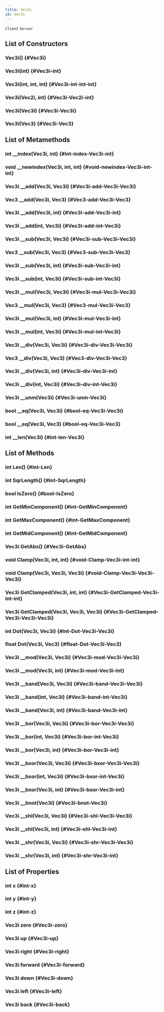 ```yaml
---
title: Vec3i
id: Vec3i
---
```

`Client`
`Server`

## List of Constructors

### Vec3i() {#Vec3i}

### Vec3i(int) {#Vec3i-int}

### Vec3i(int, int, int) {#Vec3i-int-int-int}

### Vec3i(Vec2i, int) {#Vec3i-Vec2i-int}

### Vec3i(Vec3i) {#Vec3i-Vec3i}

### Vec3i(Vec3) {#Vec3i-Vec3}

## List of Metamethods

### int __index(Vec3i, int) {#int-index-Vec3i-int}

### void __newindex(Vec3i, int, int) {#void-newindex-Vec3i-int-int}

### Vec3i __add(Vec3i, Vec3i) {#Vec3i-add-Vec3i-Vec3i}

### Vec3 __add(Vec3i, Vec3) {#Vec3-add-Vec3i-Vec3}

### Vec3i __add(Vec3i, int) {#Vec3i-add-Vec3i-int}

### Vec3i __add(int, Vec3i) {#Vec3i-add-int-Vec3i}

### Vec3i __sub(Vec3i, Vec3i) {#Vec3i-sub-Vec3i-Vec3i}

### Vec3 __sub(Vec3i, Vec3) {#Vec3-sub-Vec3i-Vec3}

### Vec3i __sub(Vec3i, int) {#Vec3i-sub-Vec3i-int}

### Vec3i __sub(int, Vec3i) {#Vec3i-sub-int-Vec3i}

### Vec3i __mul(Vec3i, Vec3i) {#Vec3i-mul-Vec3i-Vec3i}

### Vec3 __mul(Vec3i, Vec3) {#Vec3-mul-Vec3i-Vec3}

### Vec3i __mul(Vec3i, int) {#Vec3i-mul-Vec3i-int}

### Vec3i __mul(int, Vec3i) {#Vec3i-mul-int-Vec3i}

### Vec3i __div(Vec3i, Vec3i) {#Vec3i-div-Vec3i-Vec3i}

### Vec3 __div(Vec3i, Vec3) {#Vec3-div-Vec3i-Vec3}

### Vec3i __div(Vec3i, int) {#Vec3i-div-Vec3i-int}

### Vec3i __div(int, Vec3i) {#Vec3i-div-int-Vec3i}

### Vec3i __unm(Vec3i) {#Vec3i-unm-Vec3i}

### bool __eq(Vec3i, Vec3i) {#bool-eq-Vec3i-Vec3i}

### bool __eq(Vec3i, Vec3) {#bool-eq-Vec3i-Vec3}

### int __len(Vec3i) {#int-len-Vec3i}

## List of Methods

### int Len() {#int-Len}

### int SqrLength() {#int-SqrLength}

### bool IsZero() {#bool-IsZero}

### int GetMinComponent() {#int-GetMinComponent}

### int GetMaxComponent() {#int-GetMaxComponent}

### int GetMidComponent() {#int-GetMidComponent}

### Vec3i GetAbs() {#Vec3i-GetAbs}

### void Clamp(Vec3i, int, int) {#void-Clamp-Vec3i-int-int}

### void Clamp(Vec3i, Vec3i, Vec3i) {#void-Clamp-Vec3i-Vec3i-Vec3i}

### Vec3i GetClamped(Vec3i, int, int) {#Vec3i-GetClamped-Vec3i-int-int}

### Vec3i GetClamped(Vec3i, Vec3i, Vec3i) {#Vec3i-GetClamped-Vec3i-Vec3i-Vec3i}

### int Dot(Vec3i, Vec3i) {#int-Dot-Vec3i-Vec3i}

### float Dot(Vec3i, Vec3) {#float-Dot-Vec3i-Vec3}

### Vec3i __mod(Vec3i, Vec3i) {#Vec3i-mod-Vec3i-Vec3i}

### Vec3i __mod(Vec3i, int) {#Vec3i-mod-Vec3i-int}

### Vec3i __band(Vec3i, Vec3i) {#Vec3i-band-Vec3i-Vec3i}

### Vec3i __band(int, Vec3i) {#Vec3i-band-int-Vec3i}

### Vec3i __band(Vec3i, int) {#Vec3i-band-Vec3i-int}

### Vec3i __bor(Vec3i, Vec3i) {#Vec3i-bor-Vec3i-Vec3i}

### Vec3i __bor(int, Vec3i) {#Vec3i-bor-int-Vec3i}

### Vec3i __bor(Vec3i, int) {#Vec3i-bor-Vec3i-int}

### Vec3i __bxor(Vec3i, Vec3i) {#Vec3i-bxor-Vec3i-Vec3i}

### Vec3i __bxor(int, Vec3i) {#Vec3i-bxor-int-Vec3i}

### Vec3i __bxor(Vec3i, int) {#Vec3i-bxor-Vec3i-int}

### Vec3i __bnot(Vec3i) {#Vec3i-bnot-Vec3i}

### Vec3i __shl(Vec3i, Vec3i) {#Vec3i-shl-Vec3i-Vec3i}

### Vec3i __shl(Vec3i, int) {#Vec3i-shl-Vec3i-int}

### Vec3i __shr(Vec3i, Vec3i) {#Vec3i-shr-Vec3i-Vec3i}

### Vec3i __shr(Vec3i, int) {#Vec3i-shr-Vec3i-int}

## List of Properties

### int x {#int-x}

### int y {#int-y}

### int z {#int-z}

### Vec3i zero {#Vec3i-zero}

### Vec3i up {#Vec3i-up}

### Vec3i right {#Vec3i-right}

### Vec3i forward {#Vec3i-forward}

### Vec3i down {#Vec3i-down}

### Vec3i left {#Vec3i-left}

### Vec3i back {#Vec3i-back}

